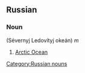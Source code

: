 ==Russian==
[[Category:Russian nouns]]
===Noun===
'''{{RUchar|[[северный|Се́верный]] [[ледовитый|Ледови́тый]] [[океан|океа́н]]}}''' (Sévernyj Ledovítyj okeán) ''m''

#[[Arctic Ocean]]